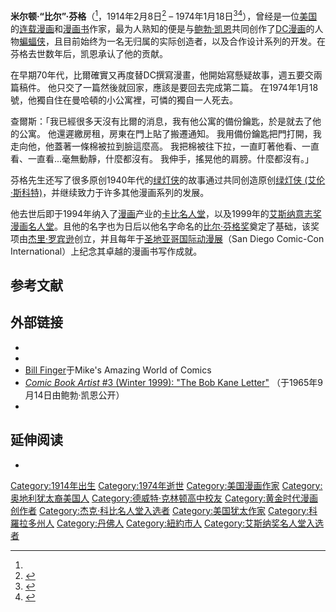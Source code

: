 {{Infobox comics creator
| name          = 比尔·芬格
| english       = Milton "Bill" Finger
| image         =
| imagesize     = 
| caption       = 
| 出生日期       = {{Birth date|1914|02|08}}
| 出生地點       = {{USA}}[[科罗拉多州|科罗拉多州]][[丹佛|丹佛]]
| 逝世日期       = {{Death date and age|1974|01|18|1914|02|08}}
| 逝世地點       = {{USA}}[[纽约州|纽约州]][[纽约市|纽约市]][[曼哈顿|曼哈顿]]
| nationality   = {{USA}}
| notable works = 《[[蝙蝠侠_(漫画书)|蝙蝠侠]]》、《[[侦探漫画|侦探漫画]]》、《[[艾伦·斯科特|绿灯侠]]》
| awards        = [[杰克·科比名人堂|杰克·科比名人堂]]，1994年<br />[[艾斯纳奖获奖者名单#艾斯纳意志奖名人堂|艾斯纳意志奖漫画名人堂]]，1999年
| website       =
| signature     = Signature of Bill Finger.png
}}
'''米尔顿·“比尔”·芬格'''（{{lang-en|Milton "Bill" Finger}}<ref name=fingerfamily />，1914年2月8日<ref>{{cite comic| writer= [[Carmine_Infantino|Infantino, Carmine]]| penciller=| inker=| story= Last February, The Batman lost a father. | title= Famous First Edition| issue= F-6| date= March 1975| publisher= [[DC_Comics|DC Comics]]| page= inside front cover| panel= }}</ref> – 1974年1月18日<ref name=fingerfamily>{{cite web | url = http://www.fingerfamily.com/html/bio-finger-bill-12367.html | title = Bill Finger | first = Dwight | last = Finger | publisher = FINGAR and FINGER Family Genealogy | accessdate = March 1, 2013 | archivedate = 2013-03-03 | archiveurl = https://www.webcitation.org/6EpivlfTC?url=http://www.fingerfamily.com/html/bio-finger-bill-12367.html | deadurl = yes | quote = Some researchers have put his birth in New York, but the 1920 U.S. Census along with other evidence shows he was born in Denver, Colorado. }}</ref><ref name=fredfinger>{{cite book| last=Nobleman | first=Marc Tyler |title= Bill the Boy Wonder: The Secret Co-Creator of Batman | url=https://archive.org/details/billboywondersec0000nobl | publisher=Charlesbridge Publishing | year= 2012 | page = 32 (unnumbered) | isbn = 978-1580892896}}</ref>），曾经是一位[[美国|美国]]的[[连载漫画|连载漫画]]和[[漫画书|漫画书]]作家，最为人熟知的便是与[[鲍勃·凯恩|鲍勃·凯恩]]共同创作了[[DC漫画|DC漫画]]的人物[[蝙蝠侠|蝙蝠侠]]，且目前始终为一名无归属的实际创造者，以及合作设计系列的开发。在芬格去世数年后，凯恩承认了他的贡献。

在早期70年代，比爾確實又再度替DC撰寫漫畫，他開始寫懸疑故事，週五要交兩篇稿件。
他只交了一篇然後就回家，應該是要回去完成第二篇。
在1974年1月18號，他獨自住在曼哈頓的小公寓裡，可憐的獨自一人死去。

查爾斯：「我已經很多天沒有比爾的消息，我有他公寓的備份鑰匙，於是就去了他的公寓。
他還遲繳房租，房東在門上貼了搬遷通知。
我用備份鑰匙把門打開，我走向他，他蓋著一條棉被拉到臉這麼高。
我把棉被往下拉，一直盯著他看、一直看、一直看...毫無動靜，什麼都沒有。
我伸手，搖晃他的肩膀。什麼都沒有。」

芬格先生还写了很多原创1940年代的[[绿灯侠|绿灯侠]]的故事通过共同创造原创[[绿灯侠_(艾伦·斯科特)|绿灯侠 (艾伦·斯科特)]]，并继续致力于许多其他漫画系列的发展。

他去世后即于1994年纳入了[[漫画|漫画]]产业的[[杰克·科比名人堂|卡比名人堂]]，以及1999年的[[艾斯纳奖获奖者名单#艾斯纳意志奖名人堂|艾斯纳意志奖漫画名人堂]]。且他的名字也为日后以他名字命名的[[比尔·芬格奖|比尔·芬格奖]]奠定了基础，该奖项由[[杰里·罗宾逊|杰里·罗宾逊]]创立，并且每年于[[圣地亚哥国际动漫展|圣地亚哥国际动漫展]]（San Diego Comic-Con International）上纪念其卓越的漫画书写作成就。

==参考文献==
{{Reflist|30em}}

== 外部链接 ==
{{wikiquote}}
* {{comicbookdb|type=creator|id= 111|title= Bill Finger}}
* {{IMDb name|277730}}
* [https://web.archive.org/web/20141213013641/http://www.dcindexes.com/features/database.php?site=&pagetype=creator&id=30 Bill Finger]于Mike's Amazing World of Comics
* [http://www.twomorrows.com/comicbookartist/articles/03kane.html ''Comic Book Artist'' #3 (Winter 1999): "The Bob Kane Letter"] {{Wayback|url=http://www.twomorrows.com/comicbookartist/articles/03kane.html |date=20080420231515 }}（于1965年9月14日由鲍勃·凯恩公开）
* {{cite web | url = http://goodcomics.comicbookresources.com/2012/07/27/comic-book-legends-revealed-377/ | title = Comic Book Legends Revealed | publisher = (Column #377), [[漫画书资源|漫画书资源]] | date = 2012年7月27日 | accessdate = 2012年8月18日 | first = Brian | last = Cronin | archivedate = 2012-10-22 | deadurl = no | archiveurl = https://web.archive.org/web/20121022023742/http://goodcomics.comicbookresources.com/2012/07/27/comic-book-legends-revealed-377/ }}

== 延伸阅读 ==
*{{cite book | authorlink= Gerard Jones | last = Jones | first = Gerard | title = 明天的男人：怪才、黑帮和漫画书的诞生 | publisher = [[基本图书公司|基本图书公司]] | year = 2004年 | isbn= 0-465-03657-0}}

{{蝙蝠侠}}
{{绿灯侠}}
{{蝙蝠女孩}}

{{Authority control}}

{{DEFAULTSORT:Finger, Bill}}
[[Category:1914年出生|Category:1914年出生]]
[[Category:1974年逝世|Category:1974年逝世]]
[[Category:美国漫画作家|Category:美国漫画作家]]
[[Category:奥地利犹太裔美国人|Category:奥地利犹太裔美国人]]
[[Category:德威特·克林顿高中校友|Category:德威特·克林顿高中校友]]
[[Category:黄金时代漫画创作者|Category:黄金时代漫画创作者]]
[[Category:杰克·科比名人堂入选者|Category:杰克·科比名人堂入选者]]
[[Category:美国犹太作家|Category:美国犹太作家]]
[[Category:科羅拉多州人|Category:科羅拉多州人]]
[[Category:丹佛人|Category:丹佛人]]
[[Category:紐約市人|Category:紐約市人]]
[[Category:艾斯纳奖名人堂入选者|Category:艾斯纳奖名人堂入选者]]